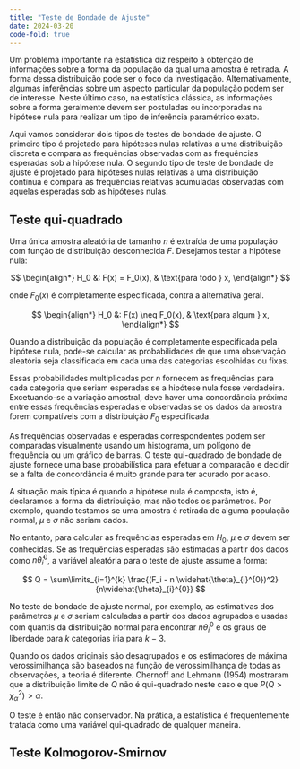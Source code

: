 ```yaml
---
title: "Teste de Bondade de Ajuste"
date: 2024-03-20
code-fold: true
---
```


Um problema importante na estatística diz respeito à obtenção de informações sobre a forma da população da qual uma amostra é retirada. A forma dessa distribuição pode ser o foco da investigação. Alternativamente, algumas inferências sobre um aspecto particular da população podem ser de interesse. Neste último caso, na estatística clássica, as informações sobre a forma geralmente devem ser postuladas ou incorporadas na hipótese nula para realizar um tipo de inferência paramétrico exato.

Aqui vamos considerar dois tipos de testes de bondade de ajuste. O primeiro tipo é projetado para hipóteses nulas relativas a uma distribuição discreta e compara as frequências observadas com as frequências esperadas sob a hipótese nula. O segundo tipo de teste de bondade de ajuste é projetado para hipóteses nulas relativas a uma distribuição contínua e compara as frequências relativas acumuladas observadas com aquelas esperadas sob as hipóteses nulas.

## Teste qui-quadrado

Uma única amostra aleatória de tamanho $n$ é extraída de uma população com função de distribuição desconhecida $F$. Desejamos testar a hipótese nula:

$$
\begin{align*}
H_0 &: F(x) = F_0(x), & \text{para todo } x,
\end{align*}
$$

onde $F_0(x)$ é completamente especificada, contra a alternativa geral.

$$
\begin{align*}
H_0 &: F(x) \neq F_0(x), & \text{para algum } x,
\end{align*}
$$

Quando a distribuição da população é completamente especificada pela hipótese nula, pode-se calcular as probabilidades de que uma observação aleatória seja classificada em cada uma das categorias escolhidas ou fixas.

Essas probabilidades multiplicadas por $n$ fornecem as frequências para cada categoria que seriam esperadas se a hipótese nula fosse verdadeira. Excetuando-se a variação amostral, deve haver uma concordância próxima entre essas frequências esperadas e observadas se os dados da amostra forem compatíveis com a distribuição $F_0$ especificada.

As frequências observadas e esperadas correspondentes podem ser comparadas visualmente usando um histograma, um polígono de frequência ou um gráfico de barras. O teste qui-quadrado de bondade de ajuste fornece uma base probabilística para efetuar a comparação e decidir se a falta de concordância é muito grande para ter acurado por acaso.

A situação mais típica é quando a hipótese nula é composta, isto é, declaramos a forma da distribuição, mas não todos os parâmetros. Por exemplo, quando testamos se uma amostra é retirada de alguma população normal, $\mu$ e $\sigma$ não seriam dados.

No entanto, para calcular as frequências esperadas em $H_0$, $\mu$ e $\sigma$ devem ser conhecidas. Se as frequências esperadas são estimadas a partir dos dados como $n\widehat{\theta}_{i}^{0}$, a variável aleatória para o teste de ajuste assume a forma:

$$
Q = \sum\limits_{i=1}^{k} \frac{(F_i - n \widehat{\theta}_{i}^{0})^2}
{n\widehat{\theta}_{i}^{0}}
$$

No teste de bondade de ajuste normal, por exemplo, as estimativas dos parâmetros $\mu$ e $\sigma$ seriam calculadas a partir dos dados agrupados e usadas com quantis da distribuição normal para encontrar $n\widehat{\theta}_{i}^{0}$ e os graus de liberdade para $k$ categorias iria para $k$ − 3.

Quando os dados originais são desagrupados e os estimadores de máxima verossimilhança são baseados na função de verossimilhança de todas as observações, a teoria é diferente. Chernoff and Lehmann (1954) mostraram que a distribuição limite de $Q$ não é qui-quadrado neste caso e que $P(Q > χ_{\alpha}^{2}) > \alpha$.

O teste é então não conservador. Na prática, a estatística é frequentemente tratada como uma variável qui-quadrado de qualquer maneira.

## Teste Kolmogorov-Smirnov
